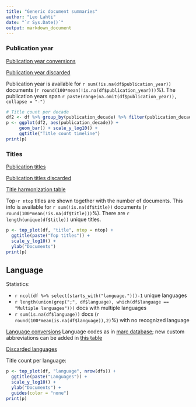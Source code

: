 ```yaml
---
title: "Generic document summaries"
author: "Leo Lahti"
date: "`r Sys.Date()`"
output: markdown_document
---
```



### Publication year

[Publication year conversions](output.tables/publication_year_conversion.csv)

[Publication year discarded](output.tables/publication_year_discarded.csv)

Publication year is available for `r sum(!is.na(df$publication_year))` documents (`r round(100*mean(!is.na(df$publication_year)))`%). The publication years span `r paste(range(na.omit(df$publication_year)), collapse = "-")`

```r
# Title count per decade
df2 <- df %>% group_by(publication_decade) %>% filter(publication_decade < 2010) 
p <- ggplot(df2, aes(publication_decade)) +
     geom_bar() + scale_y_log10() +
     ggtitle("Title count timeline")
print(p)
```


### Titles

[Publication titles](output.tables/title_accepted.csv)

[Publication titles discarded](output.tables/title_discarded.csv)

[Title harmonization table](output.tables/title_conversion_nontrivial.csv)

Top-`r ntop` titles are shown together with the number of documents. This info is available for `r sum(!is.na(df$title))` documents (`r round(100*mean(!is.na(df$title)))`%). There are `r length(unique(df$title))` unique titles.

```r
p <- top_plot(df, "title", ntop = ntop) +
  ggtitle(paste("Top titles")) +
  scale_y_log10() +
  ylab("Documents")
print(p)
```

## Language

Statistics:

 * `r ncol(df %>% select(starts_with("language.")))-1` unique languages
 * `r length(union(grep(";", df$language), which(df$language == "Multiple languages")))` docs with multiple languages
 * `r sum(is.na(df$language))` docs (`r round(100*mean(is.na(df$language)),2)`%) with no recognized language 
 
[Language conversions](output.tables/language_conversions.csv) Language codes as in [marc database](http://www.loc.gov/marc/languages/language_code.html); new custom abbreviations can be added in [this table](https://github.com/rOpenGov/bibliographica/blob/master/inst/extdata/language_abbreviations.csv)

[Discarded languages](output.tables/language_discarded.csv)

Title count per language:

```r
p <- top_plot(df, "language", nrow(dfs)) +
  ggtitle(paste("Languages")) +
  scale_y_log10() +
  ylab("Documents") +
  guides(color = "none")
print(p)
```

